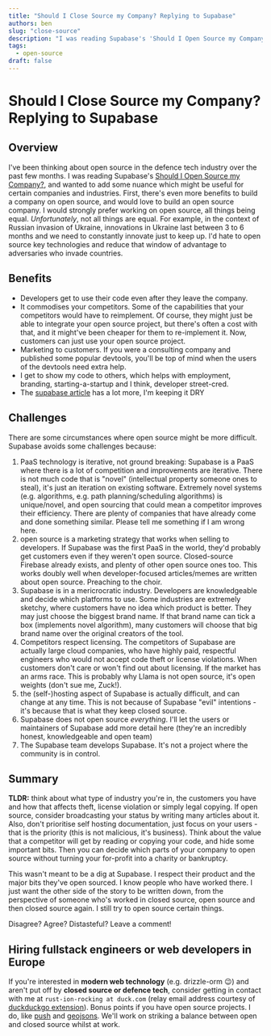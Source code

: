```yaml
---
title: "Should I Close Source my Company? Replying to Supabase"
authors: ben
slug: "close-source"
description: "I was reading Supabase's 'Should I Open Source my Company?', and wanted to add some nuance which might be useful for certain companies and industries."
tags:
  - open-source
draft: false
---
```


# Should I Close Source my Company? Replying to Supabase

## Overview

I've been thinking about open source in the defence tech industry over the past few months. I was reading Supabase's [Should I Open Source my Company?](https://supabase.com/blog/should-i-open-source-my-company), and wanted to add some nuance which might be useful for certain companies and industries. First, there's even more benefits to build a company on open source, and would love to build an open source company. I would strongly prefer working on open source, all things being equal. *Unfortunately*, not all things are equal. For example, in the context of Russian invasion of Ukraine, innovations in Ukraine last between 3 to 6 months and we need to constantly innovate just to keep up. l'd hate to open source key technologies and reduce that window of advantage to adversaries who invade countries. 

<!--truncate-->

## Benefits

- Developers get to use their code even after they leave the company. 
- It commodises your competitors. Some of the capabilities that your competitors would have to reimplement. Of course, they might just be able to integrate your open source project, but there's often a cost with that, and it might've been cheaper for them to re-implement it. Now, customers can just use your open source project.
- Marketing to customers. If you were a consulting company and published some popular devtools, you'll be top of mind when the users of the devtools need extra help.
- I get to show my code to others, which helps with employment, branding, starting-a-startup and I think, developer street-cred.
- The [supabase article](https://supabase.com/blog/should-i-open-source-my-company) has a lot more, I'm keeping it DRY

## Challenges

There are some circumstances where open source might be more difficult. Supabase avoids some challenges because:

1. PaaS technology is iterative, not ground breaking: Supabase is a PaaS where there is a lot of competition and improvements are iterative. There is not much code that is "novel" (intellectual property someone ones to steal), it's just an iteration on existing software. Extremely novel systems (e.g. algorithms, e.g. path planning/scheduling algorithms) is unique/novel, and open sourcing that could mean a competitor improves their efficiency. There are plenty of companies that have already come and done something similar. Please tell me something if I am wrong here.
2. open source is a marketing strategy that works when selling to developers. If Supabase was the first PaaS in the world, they'd probably get customers even if they weren't open source. Closed-source Firebase already exists, and plenty of other open source ones too. This works doubly well when developer-focused articles/memes are written about open source. Preaching to the choir. 
3. Supabase is in a mericrocratic industry. Developers are knowledgeable and decide which platforms to use. Some industries are extremely sketchy, where customers have no idea which product is better. They may just choose the biggest brand name. If that brand name can tick a box (implements novel algorithm), many customers will choose that big brand name over the original creators of the tool.
4. Competitors respect licensing. The competitors of Supabase are actually large cloud companies, who have highly paid, respectful engineers who would not accept code theft or license violations. When customers don't care or won't find out about licensing. If the market has an arms race. This is probably why Llama is not open source, it's open weights (don't sue me, Zuck!).
5.  the (self-)hosting aspect of Supabase is actually difficult, and can change at any time. This is not because of Supabase "evil" intentions - it's because that is what they keep closed source.
6. Supabase does not open source *everything*. I'll let the users or maintainers of Supabase add more detail here (they're an incredibly honest, knowledgeable and open team)
7. The Supabase team develops Supabase. It's not a project where the community is in control.

## Summary

**TLDR:** think about what type of industry you're in, the customers you have and how that affects theft, license violation or simply legal copying. If open source, consider broadcasting your status by writing many articles about it. Also, don't prioritise self hosting documentation, just focus on your users - that is the priority (this is not malicious, it's business). Think about the value that a competitor will get by reading or copying your code, and hide some important bits. Then you can decide which parts of your company to open source without turning your for-profit into a charity or bankruptcy.

This wasn't meant to be a dig at Supabase. I respect their product and the major bits they've open sourced. I know people who have worked there. I just want the other side of the story to be written down, from the perspective of someone who's worked in closed source, open source and then closed source again. I still try to open source certain things. 

Disagree? Agree? Distasteful? Leave a comment!

## Hiring fullstack engineers or web developers in Europe

If you're interested in **modern web technology** (e.g. drizzle-orm 😉️) and aren't put off by **closed source or defence tech**, consider getting in contact with me at `rust-ion-rocking at duck.com` (relay email address courtesy of [duckduckgo extension](https://duckduckgo.com/duckduckgo-help-pages/desktop/chrome/)). Bonus points if you have open source projects. I do, like [push](https://pub.dev/packages/push) and [geojsons](https://geojsons.com/). We'll work on striking a balance between open and closed source whilst at work.
